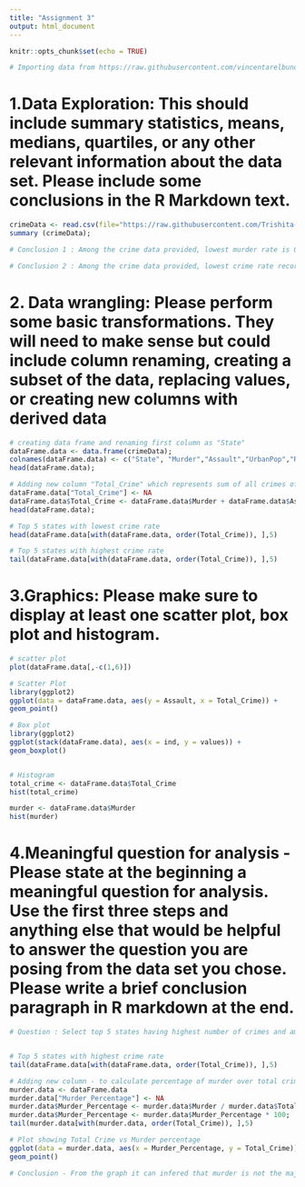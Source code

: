 ```yaml
---
title: "Assignment 3"
output: html_document
---
```


```r
knitr::opts_chunk$set(echo = TRUE)
```

 ```r
# Importing data from https://raw.githubusercontent.com/vincentarelbundock/Rdatasets/master/csv/datasets/USArrests.csv to github account
 ```
 
# 1.Data Exploration: This should include summary statistics, means, medians, quartiles, or any other relevant information about the data set. Please include some conclusions in the R Markdown text.
 ```r
crimeData <- read.csv(file="https://raw.githubusercontent.com/Trishita-Nath/Summer-Bridge-2019/master/R/crime.csv",header=TRUE, sep=",");
summary (crimeData);

# Conclusion 1 : Among the crime data provided, lowest murder rate is 0.8 and maximum is 17.4 per 100k residents. Lowest Assault rate is 45 and maximum is 337 per 100k residents.

# Conclusion 2 : Among the crime data provided, lowest crime rate recorded in a state is murder (0.8) and highest is assault (337 per 100k residents)
```

# 2. Data wrangling: Please perform some basic transformations. They will need to make sense but could include column renaming, creating a subset of the data, replacing values, or creating new columns with derived data
 ```r
# creating data frame and renaming first column as "State"
dataFrame.data <- data.frame(crimeData);
colnames(dataFrame.data) <- c("State", "Murder","Assault","UrbanPop","Rape");
head(dataFrame.data);

# Adding new column "Total_Crime" which represents sum of all crimes of each state
dataFrame.data["Total_Crime"] <- NA
dataFrame.data$Total_Crime <- dataFrame.data$Murder + dataFrame.data$Assault + dataFrame.data$Rape
head(dataFrame.data);

# Top 5 states with lowest crime rate
head(dataFrame.data[with(dataFrame.data, order(Total_Crime)), ],5)

# Top 5 states with highest crime rate
tail(dataFrame.data[with(dataFrame.data, order(Total_Crime)), ],5)
```

# 3.Graphics: Please make sure to display at least one scatter plot, box plot and histogram. 
 ```r
# scatter plot
plot(dataFrame.data[,-c(1,6)])
 ```
 
  ```r
  
 # Scatter Plot
library(ggplot2) 
ggplot(data = dataFrame.data, aes(y = Assault, x = Total_Crime)) +
geom_point()
 ```
 
 ```r
# Box plot
library(ggplot2)
ggplot(stack(dataFrame.data), aes(x = ind, y = values)) +
geom_boxplot()


 # Histogram
total_crime <- dataFrame.data$Total_Crime
hist(total_crime)

murder <- dataFrame.data$Murder
hist(murder)
 ```  
 
# 4.Meaningful question for analysis -Please state at the beginning a meaningful question for analysis. Use the first three steps and anything else that would be helpful to answer the question you are posing from the data set you chose. Please write a brief conclusion paragraph in R markdown at the end.

 ```r
# Question : Select top 5 states having highest number of crimes and among them what is the percentage of murders compared to all other crimes.


# Top 5 states with highest crime rate
tail(dataFrame.data[with(dataFrame.data, order(Total_Crime)), ],5)

# Adding new column - to calculate percentage of murder over total crime
murder.data <- dataFrame.data
murder.data["Murder_Percentage"] <- NA
murder.data$Murder_Percentage <- murder.data$Murder / murder.data$Total_Crime
murder.data$Murder_Percentage <- murder.data$Murder_Percentage * 100;
tail(murder.data[with(murder.data, order(Total_Crime)), ],5)

# Plot showing Total Crime vs Murder percentage
ggplot(data = murder.data, aes(x = Murder_Percentage, y = Total_Crime)) +
geom_point()

# Conclusion - From the graph it can infered that murder is not the major portion of the crimes.And also the avergae murder rate is between 3% and 4%.

 ```